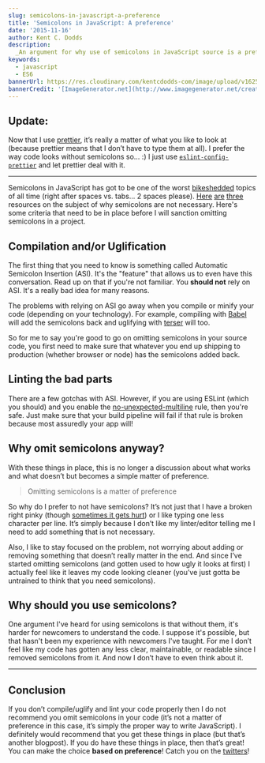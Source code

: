 ```yaml
---
slug: semicolons-in-javascript-a-preference
title: 'Semicolons in JavaScript: A preference'
date: '2015-11-16'
author: Kent C. Dodds
description:
  _An argument for why use of semicolons in JavaScript source is a preference_
keywords:
  - javascript
  - ES6
bannerUrl: https://res.cloudinary.com/kentcdodds-com/image/upload/v1625033322/kentcdodds.com/content/blog/semicolons-in-javascript-a-preference/banner.png
bannerCredit: '[ImageGenerator.net](http://www.imagegenerator.net/create/clippy)'
---
```


## Update:

Now that I use [prettier](https://github.com/prettier/prettier), it’s really a
matter of what you like to look at (because prettier means that I don’t have to
type them at all). I prefer the way code looks without semicolons so… :) I just
use [`eslint-config-prettier`](https://npm.im/eslint-config-prettier) and let
prettier deal with it.

---

Semicolons in JavaScript has got to be one of the worst
[bikeshedded](https://en.wikipedia.org/wiki/Parkinson%27s_law_of_triviality)
topics of all time (right after spaces vs. tabs... 2 spaces please).
[Here](http://blog.izs.me/post/2353458699/an-open-letter-to-javascript-leaders-regarding)
[are](http://inimino.org/~inimino/blog/javascript_semicolons)
[three](https://youtu.be/gsfbh17Ax9I) resources on the subject of why semicolons
are not necessary. Here's some criteria that need to be in place before I will
sanction omitting semicolons in a project.

## Compilation and/or Uglification

The first thing that you need to know is something called Automatic Semicolon
Insertion (ASI). It's the "feature" that allows us to even have this
conversation. Read up on that if you're not familiar. You **should not** rely on
ASI. It's a really bad idea for many reasons.

The problems with relying on ASI go away when you compile or minify your code
(depending on your technology). For example, compiling with
[Babel](http://babeljs.io) will add the semicolons back and uglifying with
[terser](https://github.com/terser/terser) will too.

So for me to say you're good to go on omitting semicolons in your source code,
you first need to make sure that whatever you end up shipping to production
(whether browser or node) has the semicolons added back.

## Linting the bad parts

There are a few gotchas with ASI. However, if you are using ESLint (which you
should) and you enable the
[no-unexpected-multiline](http://eslint.org/docs/rules/no-unexpected-multiline)
rule, then you're safe. Just make sure that your build pipeline will fail if
that rule is broken because most assuredly your app will!

## Why omit semicolons anyway?

With these things in place, this is no longer a discussion about what works and
what doesn’t but becomes a simple matter of preference.

> Omitting semicolons is a matter of preference

So why do I prefer to not have semicolons? It’s not just that I have a broken
right pinky (though
[sometimes it gets hurt](https://twitter.com/kentcdodds/status/925901200624558080))
or I like typing one less character per line. It’s simply because I don’t like
my linter/editor telling me I need to add something that is not necessary.

Also, I like to stay focused on the problem, not worrying about adding or
removing something that doesn’t really matter in the end. And since I’ve started
omitting semicolons (and gotten used to how ugly it looks at first) I actually
feel like it leaves my code looking cleaner (you’ve just gotta be untrained to
think that you need semicolons).

## Why should you use semicolons?

One argument I've heard for using semicolons is that without them, it's harder
for newcomers to understand the code. I suppose it's possible, but that hasn't
been my experience with newcomers I've taught. For me I don’t feel like my code
has gotten any less clear, maintainable, or readable since I removed semicolons
from it. And now I don’t have to even think about it.

---

## Conclusion

If you don’t compile/uglify and lint your code properly then I do not recommend
you omit semicolons in your code (it’s not a matter of preference in this case,
it’s simply the proper way to write JavaScript). I definitely would recommend
that you get these things in place (but that’s another blogpost). If you do have
these things in place, then that’s great! You can make the choice **based on
preference**! Catch you on the [twitters](https://twitter.com/kentcdodds)!
